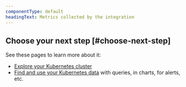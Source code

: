```yaml
---
componentType: default
headingText: Metrics collected by the integration
---
```



## Choose your next step [#choose-next-step]

See these pages to learn more about it:

* [Explore your Kubernetes cluster](/docs/kubernetes-pixie/kubernetes-integration/understand-use-data/kubernetes-cluster-explorer)
* [Find and use your Kubernetes data](/docs/kubernetes-pixie/kubernetes-integration/understand-use-data/find-use-your-kubernetes-data) with queries, in charts, for alerts, etc.